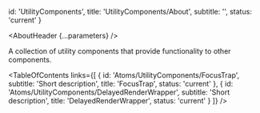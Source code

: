 

  id: 'UtilityComponents',
  title: 'UtilityComponents/About',
  subtitle: '',
  status: 'current'
}

<Meta title='Atoms/UtilityComponents/About' />

<AboutHeader {...parameters} />

A collection of utility components that provide functionality to other components.

<TableOfContents
 links={[
   {
     id: 'Atoms/UtilityComponents/FocusTrap',
     subtitle: 'Short description',
     title: 'FocusTrap',
     status: 'current'
   },
   {
     id: 'Atoms/UtilityComponents/DelayedRenderWrapper',
     subtitle: 'Short description',
     title: 'DelayedRenderWrapper',
     status: 'current'
   }
 ]}
/>
